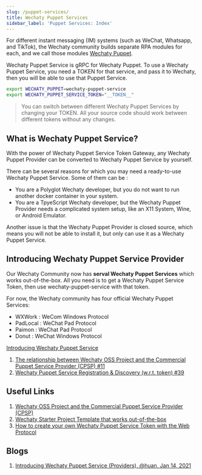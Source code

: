 ```yaml
---
slug: /puppet-services/
title: Wechaty Puppet Services
sidebar_label: 'Puppet Services: Index'
---
```



<Badges />

For different instant messaging (IM) systems (such as WeChat, Whatsapp, and TikTok), the Wechaty community builds separate RPA modules for each, and we call those modules [Wechaty Puppet](https://github.com/wechaty/wechaty-puppet).

Wechaty Puppet Service is gRPC for Wechaty Puppet. To use a Wechaty Puppet Service, you need a TOKEN for that service, and pass it to Wechaty, then you will be able to use that Puppet Service.

```sh
export WECHATY_PUPPET=wechaty-puppet-service
export WECHATY_PUPPET_SERVICE_TOKEN="__TOKEN__"
```

> You can switch between different Wechaty Puppet Services by changing your TOKEN. All your source code should work between different tokens without any changes.

## What is Wechaty Puppet Service?

With the power of Wechaty Puppet Service Token Gateway, any Wechaty Puppet Provider can be converted to Wechaty Puppet Service by yourself.

There can be several reasons for which you may need a ready-to-use Wechaty Puppet Service. Some of them can be :

- You are a Polyglot Wechaty developer, but you do not want to run another docker container in your system.
- You are a TpyeScript Wechaty developer, but the Wechaty Puppet Provider needs a complicated system setup, like an X11 System, Wine, or Android Emulator.

Another issue is that the Wechaty Puppet Provider is closed source, which means you will not be able to install it, but only can use it as a Wechaty Puppet Service.

## Introducing Wechaty Puppet Service Provider

Our Wechaty Community now has **serval Wechaty Puppet Services** which works out-of-the-box. All you need is to get a Wechaty Puppet Service Token, then use wechaty-puppet-service with that token.

For now, the Wechaty community has four official Wechaty Puppet Services:

- WXWork : WeCom Windows Protocol
- PadLocal : WeChat Pad Protocol
- Paimon : WeChat Pad Protocol
- Donut : WeChat Windows Protocol

[Introducing Wechaty Puppet Service](https://wechaty.js.org/2021/01/14/wechaty-puppet-service/)

1. [The relationship between Wechaty OSS Project and the Commercial Puppet Service Provider (CPSP) #11](https://github.com/wechaty/PMC/issues/11)
1. [Wechaty Puppet Service Registration & Discovery (w.r.t. token) #39](https://github.com/wechaty/puppet-services/issues/39)

## Useful Links

1. [Wechaty OSS Project and the Commercial Puppet Service Provider (CPSP)](https://github.com/wechaty/PMC/issues/11)
1. [Wechaty Starter Project Template that works out-of-the-box](https://github.com/wechaty/wechaty-getting-started)
1. [How to create your own Wechaty Puppet Service Token with the Web Protocol](https://github.com/wechaty/wechaty/issues/1986)

## Blogs

1. [Introducing Wechaty Puppet Service (Providers), @huan, Jan 14, 2021](https://wechaty.js.org/2021/01/14/wechaty-puppet-service/)
